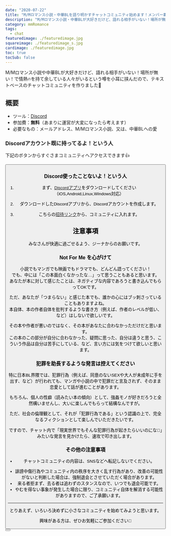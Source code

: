 ```yaml
---
date: "2020-07-22"
title: "M/Mロマンス小説・中華BLを語り明かすチャットコミュニティ始めます！メンバー募集中"
description: "M/Mロマンス小説・中華BLが大好きだけど、語れる相手がいない！場所が無い！で情熱🔥を持て余している人々がいるという噂を小耳に挟んだので、テキストベースのチャットコミュニティを作りました🙌"
category: mmRomance
tags:
  - chat
featuredimage: ./featuredimage.jpg
squareimage: ./featuredimage_s.jpg
cardimage: ./featuredimage.jpg
toc: true
tocSub: false
---
```



M/Mロマンス小説や中華BLが大好きだけど、語れる相手がいない！場所が無い！で情熱🔥を持て余している人々がいるという噂を小耳に挟んだので、テキストベースのチャットコミュニティを作りました🙌

## 概要

- ツール：[Discord](https://discord.com/)
- 参加費：__無料__（あまりに運営が大変になったら考えます）
- 必要なもの：メールアドレス、M/Mロマンス小説、又は、中華BLへの愛

### Discordアカウント既に持ってるよ！という人

下記のボタンからすぐさまコミュニティへアクセスできます👍

<Button label='チャットに参加する' url='https://discord.gg/Py9TME9eNg' />

### Discord使ったことないよ！という人

1. まず、[Discordアプリ](https://discord.com/download)をダウンロードしてください（iOS,Android,Linux,Windows対応）

2. ダウンロードしたDiscordアプリから、Discordアカウントを作成します。

2. こちらの[招待リンク](https://discord.gg/Py9TME9eNg)から、コミュニティに入れます。

<!-- ## 参加方法

※画像はiPhone(iOS)

1. まずは、[Discordアプリ](https://discord.com/download)をダウンロードしてください（iOS,Android,Linux,Windows対応）

2. 次に、[招待リンク](https://discord.gg/Py9TME9eNg)にアクセスすると、下記のページが表示されますので、「招待を受ける」をタップしてください。

![イメージ画像](./join1.jpg)

2. メールアドレスを入力して「続行する」ボタンを押してください。

![イメージ画像](./join2.jpg)

3. メールをチェックしてください！と言われるので、メールをチェックします。  
下記のようなメールが届いています。

![イメージ画像](./join3.jpg)

4. メール内の「ここをクリックして続行」をクリックして続行してください。

![イメージ画像](./join4.jpg)

5. 氏名（ニックネーム可）とパスワードを入力し、「アカウントを作成する」をクリックします。

![イメージ画像](./join5.jpg)

ようこそお越しくださいました😀  
まずは、__#はじめまして__ チャンネルで簡単に自己紹介してもらえると嬉しいです。

ぜひ、お気軽にご参加ください👋

<Button label='チャットに参加する' url='https://discord.gg/Py9TME9eNg' /> -->


<!-- ## Discordの使い方

### チャンネル

Discordの特徴として、話すトピック毎に分かれた __チャンネル__ が存在します。

![イメージ画像](./howto2.jpg)

「＋」アイコンをクリックすると、チャンネル一覧を確認できます。

- #はじめまして *（まずはここから。簡単な自己紹介をお願いします。）*
- #オンライン読書会 *（オンライン読書会の告知など。）*
- #雑談 *（何でも。どのチャンネルか分からなかったら、とりあえずここへ。）*

上の３つのチャンネルはアカウント作成時に、自動的に参加になります。

その他のチャンネルとして、

- #殺しのアート
- #イングランドを想え

のような感じで、本やシリーズ毎にチャンネルを分けて、語り合っていきたいと思います。

![イメージ画像](./howto3.jpg)

興味があるチャンネルを見つけたら、「チャンネルに参加する」ボタンからメンバーになって、思う存分、愛を語ってください💕

また、特定のチャンネルを追加したい場合は、ジーナ宛にダイレクトメッセージを送ってくださいね😉

### ダイレクトメッセージ

みんなにシェアしたくない個人的なメッセージは、ダイレクトメッセージでお送りください。  
感想・要望などお気軽にどうぞ！

![イメージ画像](./howto4.jpg)

### 検索

今までの会話ログや、チャンネルを検索することができます。

![イメージ画像](./howto1.jpg)

## アプリ

Discordはアプリがあるので、通知を受け取るのも簡単です。（iOS, Android, macOS, Windows 対応）  
下記のボタンをクリックすると、あなたの環境に合わせたアプリが表示されます。

<Button label='Discordアプリを取得' url='https://slack.com/intl/ja-jp/downloads/' /> -->

<!-- ## 全チャンネル一覧

[#はじめまして](https://app.slack.com/client/T014MVD863E/C01492K9F2S)  
[#雑談](https://app.slack.com/client/T014MVD863E/C0167AY63RC)  
[#おすすめ](https://app.slack.com/client/T014MVD863E/C018HCTQYRG)  
[#オンライン読書会](https://app.slack.com/client/T014MVD863E/C015Z3A5FGF)  
[#原書](https://app.slack.com/client/T014MVD863E/C018NQV7Q9G)  

#### 作品ごと：

[#アドリアンイングリッシュ](https://app.slack.com/client/T014MVD863E/C017KV220SW)  
[#殺しのアート](https://app.slack.com/client/T014MVD863E/C0172AYPSET)  
[#フェアゲーム](https://app.slack.com/client/T014MVD863E/C017KV0EEF4)  
[#イングランドを想え](https://app.slack.com/client/T014MVD863E/C0173LCP3NU)  
[#ヘルオアハイウォーター](https://app.slack.com/client/T014MVD863E/C017N5J7B6F)  
[#ロイヤルシークレット](https://app.slack.com/client/T014MVD863E/C017RH8G5BL)  
[#叛獄の王子](https://app.slack.com/client/T014MVD863E/C017C9PENF9)  
[#月吠え](https://app.slack.com/client/T014MVD863E/C017PKXRZ1T)  
[#ドラッグチェイス](https://app.slack.com/client/T014MVD863E/C017JHZE65T)

#### 二次創作：

[#マラマーダーズ](https://app.slack.com/client/T014MVD863E/C018C0R3X0A) -->


## 注意事項

みなさんが快適に過ごせるよう、ジーナからのお願いです。

### Not For Me を心がけて

小説でもマンガでも映画でもドラマでも、どんどん語ってください！  
でも、中には「この本面白くなかったな…」って思うこともあると思います。  
あなたが本に対して感じたことは、ネガティブな内容であろうと書き込んでもらってOKです。  

ただ、あなたが「つまらない」と感じた本でも、誰かの心にはブッ刺さっていることもありますよね。  
本自体、本の作者自体を批判するような書き方（例えば、作者のレベルが低い、など）はしないで欲しいです。

その本や作者が悪いのではなく、その本があなたに合わなかっただけだと思います。  
この本のこの部分が自分に合わなかった、疑問に思った、自分は違うと思う、こういう作品は自分は苦手にしている、など、言い方には気をつけて欲しいと思います。

### 犯罪を助長するような発言は控えてください

特に日本BL界隈では、犯罪行為（例えば、同意のないSEXや大人が未成年に手を出す、など）が行われても、マンガや小説の中で犯罪だと言及されず、そのまま恋愛として話が進むことがあります。

もちろん、個人の性癖（読みたい本の傾向）として、強姦モノが好きだろうと全然構いませんし、大いに楽しんでもらって結構なんですが。

ただ、社会の倫理観として、それが「犯罪行為である」という認識の上で、完全なるフィクションとして楽しんでいただきたいです。

ですので、チャット内で「現実世界でもそんな犯罪行為が起きたらいいのにな🎵」みたいな発言を見かけたら、速攻で叩き出します。

### その他の注意事項

- チャットコミュニティの内容は、SNSなどへ転記しないでください。
<!-- ・プロフィールの写真がない、フォロワーがいないなど、アカウントがアクティブではないと判断した場合、入会をお断りする場合があります。 -->
- 誹謗中傷行為やコミュニティ内の秩序を大きく乱す行為があり、改善の可能性がないと判断した場合は、強制退会とさせていただく場合があります。
- 来る者拒まず、去る者は追わずのスタンスなので、いつでも退会可能です。
- やむを得ない事象が発生した場合に限り、コミュニティ自体を解消する可能性がありますので、ご了承願います。

---

とりあえず、いろいろ決めずに小さなコミュニティを始めてみようと思います。

興味がある方は、ぜひお気軽にご参加ください👋

<Button label='チャットに参加する' url='https://discord.gg/Py9TME9eNg' />
